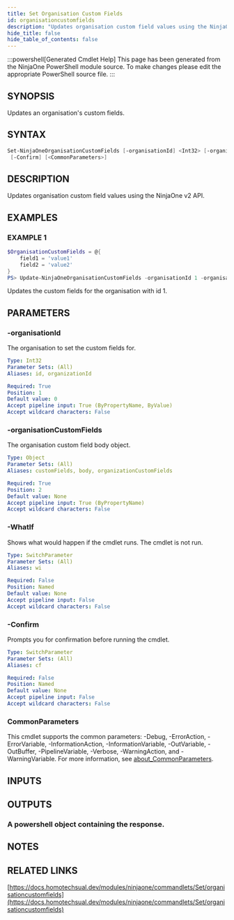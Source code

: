 ```yaml
---
title: Set Organisation Custom Fields
id: organisationcustomfields
description: "Updates organisation custom field values using the NinjaOne v2 API."
hide_title: false
hide_table_of_contents: false
---
```


:::powershell[Generated Cmdlet Help]
This page has been generated from the NinjaOne PowerShell module source. To make changes please edit the appropriate PowerShell source file.
:::

## SYNOPSIS

Updates an organisation's custom fields.

## SYNTAX

```powershell
Set-NinjaOneOrganisationCustomFields [-organisationId] <Int32> [-organisationCustomFields] <Object> [-WhatIf]
 [-Confirm] [<CommonParameters>]
```

## DESCRIPTION

Updates organisation custom field values using the NinjaOne v2 API.

## EXAMPLES

### EXAMPLE 1

```powershell
$OrganisationCustomFields = @{
    field1 = 'value1'
    field2 = 'value2'
}
PS> Update-NinjaOneOrganisationCustomFields -organisationId 1 -organisationCustomFields $OrganisationCustomFields
```

Updates the custom fields for the organisation with id 1.

## PARAMETERS

### -organisationId

The organisation to set the custom fields for.

```yaml
Type: Int32
Parameter Sets: (All)
Aliases: id, organizationId

Required: True
Position: 1
Default value: 0
Accept pipeline input: True (ByPropertyName, ByValue)
Accept wildcard characters: False
```

### -organisationCustomFields

The organisation custom field body object.

```yaml
Type: Object
Parameter Sets: (All)
Aliases: customFields, body, organizationCustomFields

Required: True
Position: 2
Default value: None
Accept pipeline input: True (ByPropertyName)
Accept wildcard characters: False
```

### -WhatIf

Shows what would happen if the cmdlet runs.
The cmdlet is not run.

```yaml
Type: SwitchParameter
Parameter Sets: (All)
Aliases: wi

Required: False
Position: Named
Default value: None
Accept pipeline input: False
Accept wildcard characters: False
```

### -Confirm

Prompts you for confirmation before running the cmdlet.

```yaml
Type: SwitchParameter
Parameter Sets: (All)
Aliases: cf

Required: False
Position: Named
Default value: None
Accept pipeline input: False
Accept wildcard characters: False
```

### CommonParameters

This cmdlet supports the common parameters: -Debug, -ErrorAction, -ErrorVariable, -InformationAction, -InformationVariable, -OutVariable, -OutBuffer, -PipelineVariable, -Verbose, -WarningAction, and -WarningVariable. For more information, see [about_CommonParameters](http://go.microsoft.com/fwlink/?LinkID=113216).

## INPUTS


## OUTPUTS

### A powershell object containing the response.

## NOTES

## RELATED LINKS

[https://docs.homotechsual.dev/modules/ninjaone/commandlets/Set/organisationcustomfields](https://docs.homotechsual.dev/modules/ninjaone/commandlets/Set/organisationcustomfields)
